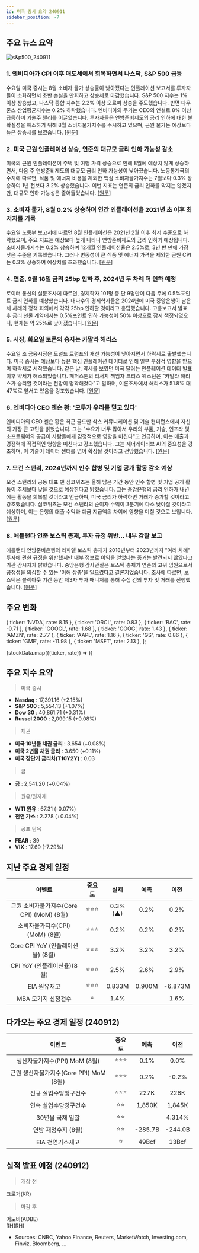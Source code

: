 ```yaml
---
id: 미국 증시 요약 240911
sidebar_position: -7
---
```


## 주요 뉴스 요약

![s&p500_240911](/map/240911.png)

### 1. **엔비디아가 CPI 이후 매도세에서 회복하면서 나스닥, S&P 500 급등**

수요일 미국 증시는 8월 소비자 물가 상승률이 낮아졌다는 인플레이션 보고서를 투자자들이 소화하면서 초반 손실을 만회하고 상승세로 마감했습니다. S&P 500 지수는 1% 이상 상승했고, 나스닥 종합 지수는 2.2% 이상 오르며 상승을 주도했습니다. 반면 다우존스 산업평균지수는 0.2% 하락했습니다. 엔비디아의 주가는 CEO의 연설로 8% 이상 급등하며 기술주 랠리를 이끌었습니다. 투자자들은 연방준비제도의 금리 인하에 대한 불확실성을 해소하기 위해 8월 소비자물가지수를 주시하고 있으며, 근원 물가는 예상보다 높은 상승세를 보였습니다. [[원문]](https://finance.yahoo.com/news/live/stock-market-today-nasdaq-sp-500-surge-as-nvidia-leads-bounce-back-from-post-cpi-sell-off-111124570.html)

### 2. **미국 근원 인플레이션 상승, 연준의 대규모 금리 인하 가능성 감소**

미국의 근원 인플레이션이 주택 및 여행 가격 상승으로 인해 8월에 예상치 않게 상승하면서, 다음 주 연방준비제도의 대규모 금리 인하 가능성이 낮아졌습니다. 노동통계국의 수치에 따르면, 식품 및 에너지 비용을 제외한 핵심 소비자물가지수는 7월보다 0.3% 상승하여 1년 전보다 3.2% 상승했습니다. 이번 지표는 연준의 금리 인하를 막지는 않겠지만, 대규모 인하 가능성은 줄어들었습니다. [[원문]](https://www.bloomberg.com/news/articles/2024-09-11/core-us-inflation-picks-up-as-housing-costs-continue-to-rise?srnd=phx-markets)

### 3. **소비자 물가, 8월 0.2% 상승하며 연간 인플레이션율 2021년 초 이후 최저치를 기록**

수요일 노동부 보고서에 따르면 8월 인플레이션은 2021년 2월 이후 최저 수준으로 하락했으며, 주요 지표는 예상보다 높게 나타나 연방준비제도의 금리 인하가 예상됩니다. 소비자물가지수는 0.2% 상승하며 12개월 인플레이션율은 2.5%로, 3년 반 만에 가장 낮은 수준을 기록했습니다. 그러나 변동성이 큰 식품 및 에너지 가격을 제외한 근원 CPI는 0.3% 상승하여 예상치를 초과했습니다. [[원문]](https://www.cnbc.com/2024/09/11/cpi-inflation-report-august-2024-.html)

### 4. **연준, 9월 18일 금리 25bp 인하 후, 2024년 두 차례 더 인하 예정**

로이터 통신의 설문조사에 따르면, 경제학자 101명 중 단 9명만이 다음 주에 0.5%포인트 금리 인하를 예상했습니다. 대다수의 경제학자들은 2024년에 미국 중앙은행이 남은 세 차례의 정책 회의에서 각각 25bp 인하할 것이라고 응답했습니다. 고용보고서 발표 후 금리 선물 계약에서는 0.5%포인트 인하 가능성이 50% 이상으로 잠시 책정되었으나, 현재는 약 25%로 낮아졌습니다. [[원문]](https://www.reuters.com/markets/us/fed-cut-rates-by-25-basis-points-sept-18-twice-more-2024-2024-09-10/)

### 5. **시장, 화요일 토론의 승자는 카말라 해리스**

수요일 초 금융시장은 도널드 트럼프의 재선 가능성이 낮아지면서 하락세로 출발했습니다. 미국 증시는 예상보다 높은 핵심 인플레이션 데이터로 인해 일부 부정적 영향을 받으며 하락세로 시작했습니다. 같은 날, 약세를 보였던 미국 달러는 인플레이션 데이터 발표 이후 약세가 해소되었습니다. 페퍼스톤의 리서치 책임자 크리스 웨스턴은 "카말라 해리스가 승리할 것이라는 전망이 명확해졌다"고 말하며, 여론조사에서 해리스가 51.8% 대 47%로 앞서고 있음을 강조했습니다. [[원문]](https://www.marketwatch.com/story/the-market-has-pronounced-a-winner-from-tuesdays-debate-and-its-kamala-harris-31d09125?&mod=home-page)

### 6. **엔비디아 CEO 젠슨 황: '모두가 우리를 믿고 있다'**

엔비디아의 CEO 젠슨 황은 최근 골드만 삭스 커뮤니케이션 및 기술 컨퍼런스에서 자신의 가장 큰 고민을 밝혔습니다. 그는 "수요가 너무 많아서 우리의 부품, 기술, 인프라 및 소프트웨어의 공급이 사람들에게 감정적으로 영향을 미친다"고 언급하며, 이는 매출과 경쟁력에 직접적인 영향을 미친다고 강조했습니다. 그는 제너레이티브 AI의 중요성을 강조하며, 이 기술이 데이터 센터를 넘어 확장될 것이라고 전망했습니다. [[원문]](https://finance.yahoo.com/news/nvidia-ceo-jensen-huang-everybody-is-counting-on-us-174749007.html)

### 7. **모건 스탠리, 2024년까지 인수 합병 및 기업 공개 활동 감소 예상**

모건 스탠리의 공동 대표 댄 심코위츠는 올해 남은 기간 동안 인수 합병 및 기업 공개 활동이 추세보다 낮을 것으로 예상한다고 밝혔습니다. 그는 중앙은행의 금리 인하가 내년에는 활동을 회복할 것이라고 언급하며, 미국 금리가 하락하면 거래가 증가할 것이라고 강조했습니다. 심코위츠는 모건 스탠리의 순이자 수익이 3분기에 다소 낮아질 것이라고 예상하며, 이는 은행의 대출 수익과 예금 지급액의 차이에 영향을 미칠 것으로 보입니다. [[원문]](https://www.reuters.com/markets/deals/morgan-stanley-expects-mergers-ipos-lag-trends-through-2024-2024-09-10/)

### 8. **애틀랜타 연준 보스틱 총재, 투자 규정 위반… 내부 감찰 보고**

애틀랜타 연방준비은행의 라파엘 보스틱 총재가 2018년부터 2023년까지 "여러 차례" 투자에 관한 규정을 위반했지만 내부 정보로 이익을 얻었다는 증거는 발견되지 않았다고 기관 감시자가 밝혔습니다. 중앙은행 감사관실은 보스틱 총재가 연준의 고위 임원으로서 공정성을 의심할 수 있는 '이해 상충'을 일으켰다고 결론지었습니다. 조사에 따르면, 보스틱은 블랙아웃 기간 동안 제3자 투자 매니저를 통해 수십 건의 투자 및 거래를 진행했습니다. [[원문]](https://www.marketwatch.com/story/atlanta-fed-president-raphael-bostic-broke-trading-rules-watchdog-finds-f7f96aa5?mod=home-page)

## 주요 변화

  { ticker: 'NVDA', rate: 8.15 },
  { ticker: 'ORCL', rate: 0.83 },
  { ticker: 'BAC', rate: -0.71 },
  { ticker: 'GOOGL', rate: 1.68 },
  { ticker: 'GOOG', rate: 1.43 },
  { ticker: 'AMZN', rate: 2.77 },
  { ticker: 'AAPL', rate: 1.16 },
  { ticker: 'GS', rate: 0.86 },
  { ticker: 'GME', rate: -11.98 },
  { ticker: 'MSFT', rate: 2.13 },
];

{stockData.map(({ticker, rate}) => <StockCardMini key={ticker} ticker={ticker} rate={rate}></StockCardMini>)}

## 주요 지수 요약

> 미국 증시

- **Nasdaq** : 17,391.16 (+2.15%)
- **S&P 500** : 5,554.13 (+1.07%)
- **Dow 30** : 40,861.71 (+0.31%)
- **Russel 2000** : 2,099.15 (+0.08%)

> 채권

- **미국 10년물 채권 금리** : 3.654 (+0.08%)
- **미국 2년물 채권 금리** : 3.650 (+0.11%)
- **미국 장단기 금리차(T10Y2Y)** : 0.03

> 금

- **금** : 2,541.20 (+0.04%)

> 원유/원자재

- **WTI 원유** : 67.31 (-0.07%)
- **천연 가스** : 2.278 (+0.04%)

> 공포 탐욕

- **FEAR** : 39
- **VIX** : 17.69 (-7.29%)

## 지난 주요 경제 일정

|                  이벤트                   | 중요도 |  실제   |  예측  |  이전   |
| :---------------------------------------: | :----: | :-----: | :----: | :-----: |
| 근원 소비자물가지수(Core CPI) (MoM) (8월) | ⭐⭐⭐ | 0.3%(▲) |  0.2%  |  0.2%   |
|      소비자물가지수(CPI) (MoM) (8월)      | ⭐⭐⭐ |  0.2%   |  0.2%  |  0.2%   |
|     Core CPI YoY (인플레이션율) (8월)     | ⭐⭐⭐ |  3.2%   |  3.2%  |  3.2%   |
|        CPI YoY (인플레이션율)(8월)        | ⭐⭐⭐ |  2.5%   |  2.6%  |  2.9%   |
|               EIA 원유재고                | ⭐⭐⭐ | 0.833M  | 0.900M | -6.873M |
|            MBA 모기지 신청건수            |   ⭐   |  1.4%   |        |  1.6%   |

## 다가오는 주요 경제 일정 (240912)

|                 이벤트                  | 중요도 |  예측   |  이전   |
| :-------------------------------------: | :----: | :-----: | :-----: |
|      생산자물가지수(PPI) MoM (8월)      | ⭐⭐⭐ |  0.1%   |  0.0%   |
| 근원 생산자물가지수(Core PPI) MoM (8월) | ⭐⭐⭐ |  0.2%   |  -0.2%  |
|          신규 실업수당청구건수          | ⭐⭐⭐ |  227K   |  228K   |
|          연속 실업수당청구건수          |  ⭐⭐  | 1,850K  | 1,845K  |
|            30년물 국채 입찰             |  ⭐⭐  |         | 4.314%  |
|           연방 재정수지 (8월)           |  ⭐⭐  | -285.7B | -244.0B |
|            EIA 천연가스재고             |   ⭐   |  49Bcf  |  13Bcf  |

## 실적 발표 예정 (240912)

> 개장 전

크로거(KR)

> 마감 후

어도비(ADBE)  
RH(RH)

- Sources: CNBC, Yahoo Finance, Reuters, MarketWatch, Investing.com, Finviz, Bloomberg, ...
